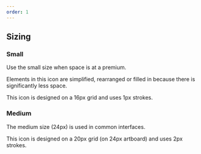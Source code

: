 ```yaml
---
order: 1
---
```



## Sizing

### Small

Use the small size when space is at a premium.

Elements in this icon are simplified, rearranged or filled in because there is significantly less space.

This icon is designed on a 16px grid and uses 1px strokes.

<Example Component={IconObject16} packageName="@atlaskit/icon-object" />

### Medium

The medium size (24px) is used in common interfaces.

This icon is designed on a 20px grid (on 24px artboard) and uses 2px strokes.

<Example Component={IconObject24} packageName="@atlaskit/icon-object" />
